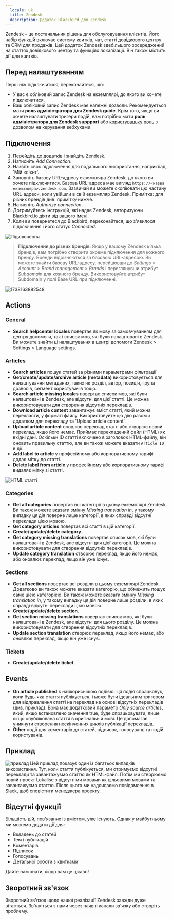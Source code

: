 ```yaml
---
  locale: uk
  title: Zendesk
  description: Додаток Blackbird для Zendesk
---
```


<LinkCard title="Переглянути на Github" target="_blank" href="https://github.com/bb-io/Zendesk" icon="github" />

Zendesk – це постачальник рішень для обслуговування клієнтів. Його набір функцій включає систему квитків, чат, статті довідкового центру та CRM для продажів. Цей додаток Zendesk здебільшого зосереджений на статтях довідкового центру та функціях локалізації. Він також містить дії для квитків.

## Перед налаштуванням

Перш ніж підключитися, переконайтеся, що:

- У вас є обліковий запис Zendesk на екземплярі, до якого ви хочете підключитися.
- Ваш обліковий запис Zendesk має належні дозволи. Рекомендується мати **роль адміністратора для Zendesk guide**. Крім того, якщо ви хочете налаштувати тригери подій, вам потрібно мати **роль адміністратора для Zendesk suppport** або [користувацьку роль](https://support.zendesk.com/hc/en-us/articles/4408882153882-Creating-custom-roles-and-assigning-agents#topic_cxn_hig_bd) з дозволом на керування вебхуками.

## Підключення

1. Перейдіть до додатків і знайдіть Zendesk.
2. Натисніть _Add Connection_.
3. Назвіть своє підключення для подальшого використання, наприклад, 'Мій клієнт'.
4. Заповніть базову URL-адресу екземпляра Zendesk, до якого ви хочете підключитися. Базова URL-адреса має вигляд `https://<назва екземпляра>.zendesk.com`. Зазвичай ви можете скопіювати цю частину URL-адреси, коли увійшли в свій екземпляр Zendesk. Примітка: для різних брендів див. примітку нижче.
5. Натисніть _Authorize connection_.
6. Дотримуйтесь інструкцій, які надає Zendesk, авторизуючи Blackbird.io діяти від вашого імені.
7. Коли ви повернетеся до Blackbird, переконайтеся, що з'явилося підключення і його статус _Connected_.

![Підключення](https://raw.githubusercontent.com/bb-io/Zendesk/main/image/README/1692612174111.png)

> **Підключення до різних брендів**: Якщо у вашому Zendesk кілька брендів, вам потрібно створити окреме підключення для кожного бренду. Бренди відрізняються за базовою URL-адресою. Ви можете знайти базову URL-адресу, перейшовши до *Settings > Account > Brand management > Brands* і переглянувши атрибут *Subdomain* для кожного бренду. Використовуйте атрибут Subdomain у полі Base URL при підключенні.

![1738163882548](https://raw.githubusercontent.com/bb-io/Zendesk/main/image/README/1738163882548.png)

## Actions

### General

- **Search helpcenter locales** повертає як мову за замовчуванням для центру допомоги, так і список мов, які були налаштовані в Zendesk. Ви можете знайти ці налаштування в центрі допомоги Zendesk > Settings > Language settings.

### Articles

- **Search articles** пошук статей за різними параметрами фільтрації
- **Get/create/update/archive article (metadata)** використовується для налаштування метаданих, таких як розділ, автор, позиція, група дозволів, сегмент користувачів тощо.
- **Search article missing locales** повертає список мов, які були налаштовані в Zendesk, але відсутні для цієї статті. Це можна використовувати для створення відсутніх перекладів.
- **Download article content** завантажує вміст статті, який можна перекласти, у форматі файлу. Використовуйте цю дію разом з додатком для перекладу та 'Upload article content'.
- **Upload article content** оновлює переклад статті або створює новий переклад, якщо його немає. Приймає перекладений файл (HTML) як вхідні дані. Оскільки ID статті включено в заголовок HTML-файлу, він оновить правильну статтю, але ви також можете вказати `Article ID` в дії.
- **Add label to article** у професійному або корпоративному тарифі додає мітку до статті.
- **Delete label from article** у професійному або корпоративному тарифі видаляє мітку зі статті.

![HTML статті](https://raw.githubusercontent.com/bb-io/Zendesk/main/image/README/1692613846802.png)

### Categories

- **Get all categories** повертає всі категорії в цьому екземплярі Zendesk. Ви також можете вказати змінну _Missing translation in_, у такому випадку ця дія поверне лише категорії, в яких справді відсутні переклади цією мовою.
- **Get category articles** повертає всі статті в цій категорії.
- **Create/update/delete category**.
- **Get category missing translations** повертає список мов, які були налаштовані в Zendesk, але відсутні для цієї категорії. Це можна використовувати для створення відсутніх перекладів.
- **Update category translation** створює переклад, якщо його немає, або оновлює переклад, якщо він уже існує.

### Sections

- **Get all sections** повертає всі розділи в цьому екземплярі Zendesk. Додатково ви також можете вказати категорію, що обмежить пошук саме цією категорією. Ви також можете вказати змінну _Missing translation in_, у такому випадку ця дія поверне лише розділи, в яких справді відсутні переклади цією мовою.
- **Create/update/delete section**.
- **Get section missing translations** повертає список мов, які були налаштовані в Zendesk, але відсутні для цього розділу. Це можна використовувати для створення відсутніх перекладів.
- **Update section translation** створює переклад, якщо його немає, або оновлює переклад, якщо він уже існує.

### Tickets

- **Create/update/delete ticket**.

## Events

- **On article published** є найкориснішою подією. Ця подія спрацьовує, коли будь-яка стаття публікується, і може бути ідеальним тригером для відправлення статті на переклад на основі відсутніх перекладів (див. приклад). Вона має додатковий параметр _Only source articles_, який, якщо встановлено значення true, буде спрацьовувати, лише якщо опублікована стаття в оригінальній мові. Це допомагає уникнути створення нескінченних циклів публікації перекладів.
- **Other** події для коментарів до статей, підписок, голосувань та подій користувачів.

## Приклад

![приклад](https://raw.githubusercontent.com/bb-io/Zendesk/main/image/README/1692615904702.png)
Цей приклад показує один із багатьох випадків використання. Тут, коли стаття публікується, ми отримуємо відсутні переклади та завантажуємо статтю як HTML-файл. Потім ми створюємо новий проект Lokalise з відсутніми мовами як цільовими мовами та завантажуємо статтю. Після цього ми надсилаємо повідомлення в Slack, щоб сповістити менеджера проекту.

## Відсутні функції

Більшість дій, пов'язаних із вмістом, уже існують. Однак у майбутньому ми можемо додати дії для:

- Вкладень до статей
- Тем і публікацій
- Коментарів
- Підписок
- Голосувань
- Детальної роботи з квитками

Дайте нам знати, якщо вам це цікаво!

## Зворотний зв'язок

Зворотний зв'язок щодо нашої реалізації Zendesk завжди дуже вітається. Зв'яжіться з нами через наявні канали зв'язку або створіть проблему.